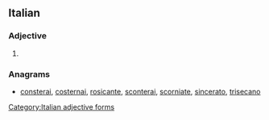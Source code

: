 ==Italian==

===Adjective===
{{head|it}} {{f}}

# {{feminine of|certosino|lang=it}}

===Anagrams===
* [[consterai#Italian|consterai]], [[costernai#Italian|costernai]], [[rosicante#Italian|rosicante]], [[sconterai#Italian|sconterai]], [[scorniate#Italian|scorniate]], [[sincerato#Italian|sincerato]], [[trisecano#Italian|trisecano]]
[[Category:Italian adjective forms]]
